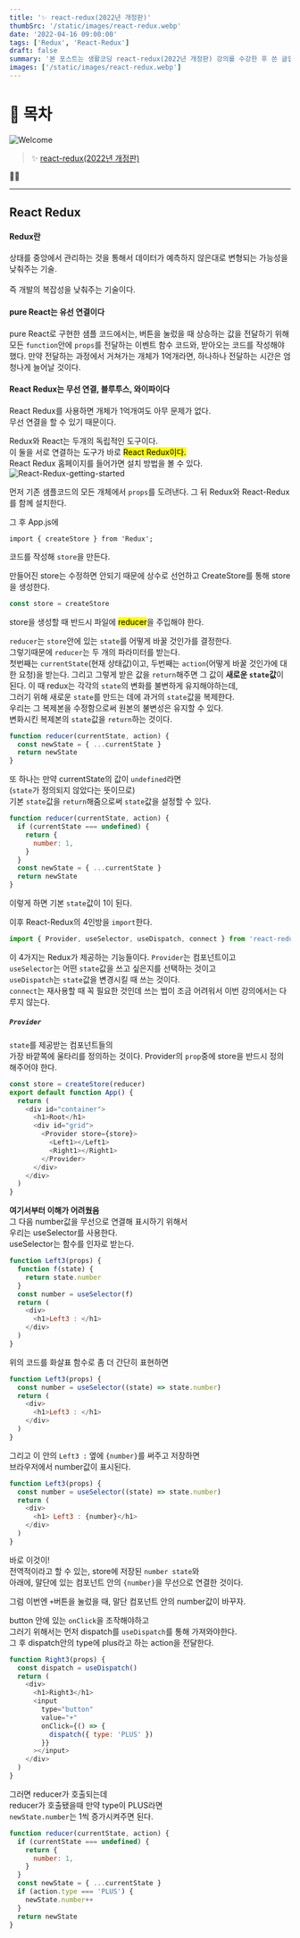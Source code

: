 ```yaml
---
title: '✨ react-redux(2022년 개정판)'
thumbSrc: '/static/images/react-redux.webp'
date: '2022-04-16 09:00:00'
tags: ['Redux', 'React-Redux']
draft: false
summary: '본 포스트는 생활코딩 react-redux(2022년 개정판) 강의를 수강한 후 쓴 글입니다.'
images: ['/static/images/react-redux.webp']
---
```


# 📌 목차

![Welcome](/static/images/react-redux.webp)

> ✨ [react-redux(2022년 개정판)](https://youtu.be/yjuwpf7VH74)

💁🏻

---

## React Redux

#### Redux란

상태를 중앙에서 관리하는 것을 통해서 데이터가 예측하지 않은대로 변형되는 가능성을 낮춰주는 기술.<br/>  
즉 개발의 복잡성을 낮춰주는 기술이다.

#### pure React는 유선 연결이다

pure React로 구현한 샘플 코드에서는, 버튼을 눌렀을 때 상승하는 값을 전달하기 위해<br/>
모든 `function`안에 `props`를 전달하는 이벤트 함수 코드와, 받아오는 코드를 작성해야 했다.
만약 전달하는 과정에서 거쳐가는 개체가 1억개라면, 하나하나 전달하는 시간은 엄청나게 늘어날 것이다.

#### React Redux는 무선 연결, 블루투스, 와이파이다

React Redux를 사용하면 개체가 1억개여도 아무 문제가 없다.<br/>
무선 연결을 할 수 있기 때문이다.

Redux와 React는 두개의 독립적인 도구이다.<br/>
이 둘을 서로 연결하는 도구가 바로 <mark>React Redux이다.</mark><br/>
React Redux 홈페이지를 들어가면 설치 방법을 볼 수 있다.
![React-Redux-getting-started](https://react-redux.js.org/introduction/getting-started)

먼저 기존 샘플코드의 모든 개체에서 `props`를 도려낸다.
그 뒤 Redux와 React-Redux를 함께 설치한다.

그 후 App.js에

```
import { createStore } from 'Redux';
```

코드를 작성해 `store`을 만든다.

만들어진 store는 수정하면 안되기 때문에 상수로 선언하고 CreateStore를 통해 store을 생성한다.

```js
const store = createStore
```

store을 생성할 때 반드시 파일에 <mark>reducer</mark>을 주입해야 한다.

`reducer`는 `store`안에 있는 `state`를 어떻게 바꿀 것인가를 결정한다.<br/>
그렇기때문에 `reducer`는 두 개의 파라미터를 받는다.<br/>
첫번째는 `currentState`(현재 상태값)이고, 두번째는 `action`(어떻게 바꿀 것인가에 대한 요청)을 받는다.
그리고 그렇게 받은 값을 `return`해주면 그 값이 **새로운 `state`값**이 된다.
이 때 redux는 각각의 `state`의 변화를 불변하게 유지해야하는데,<br/>
그러기 위해 새로운 `state`를 만드는 데에 과거의 `state`값을 복제한다.<br/>
우리는 그 복제본을 수정함으로써 원본의 불변성은 유지할 수 있다.<br/>
변화시킨 복제본의 `state`값을 `return`하는 것이다.

```js
function reducer(currentState, action) {
  const newState = { ...currentState }
  return newState
}
```

또 하나는 만약 currentState의 값이 `undefined`라면<br/>
(`state`가 정의되지 않았다는 뜻이므로)<br/>
기본 `state`값을 `return`해줌으로써 `state`값을 설정할 수 있다.

```js
function reducer(currentState, action) {
  if (currentState === undefined) {
    return {
      number: 1,
    }
  }
  const newState = { ...currentState }
  return newState
}
```

이렇게 하면 기본 `state`값이 1이 된다.

이후 React-Redux의 4인방을 `import`한다.

```js
import { Provider, useSelector, useDispatch, connect } from 'react-redux'
```

이 4가지는 Redux가 제공하는 기능들이다.
`Provider`는 컴포넌트이고<br/>
`useSelector`는 어떤 `state`값을 쓰고 싶은지를 선택하는 것이고<br/>
`useDispatch`는 `state`값을 변경시킬 때 쓰는 것이다.<br/>
`connect`는 재사용할 때 꼭 필요한 것인데 쓰는 법이 조금 어려워서 이번 강의에서는 다루지 않는다.

##### `Provider`

`state`를 제공받는 컴포넌트들의 <br/>
가장 바깥쪽에 울타리를 정의하는 것이다.
Provider의 `prop`중에 store을 반드시 정의해주어야 한다.

```js
const store = createStore(reducer)
export default function App() {
  return (
    <div id="container">
      <h1>Root</h1>
      <div id="grid">
        <Provider store={store}>
          <Left1></Left1>
          <Right1></Right1>
        </Provider>
      </div>
    </div>
  )
}
```

**여기서부터 이해가 어려웠음**<br/>
그 다음 number값을 무선으로 연결해 표시하기 위해서<br/>
우리는 useSelector를 사용한다.<br/>
useSelector는 함수를 인자로 받는다.

```js
function Left3(props) {
  function f(state) {
    return state.number
  }
  const number = useSelector(f)
  return (
    <div>
      <h1>Left3 : </h1>
    </div>
  )
}
```

위의 코드를 화살표 함수로 좀 더 간단히 표현하면

```js
function Left3(props) {
  const number = useSelector((state) => state.number)
  return (
    <div>
      <h1>Left3 : </h1>
    </div>
  )
}
```

그리고 이 안의 `Left3 :` 옆에 `{number}`를 써주고 저장하면<br/>
브라우저에서 number값이 표시된다.

```js
function Left3(props) {
  const number = useSelector((state) => state.number)
  return (
    <div>
      <h1> Left3 : {number}</h1>
    </div>
  )
}
```

바로 이것이!<br/>
전역적이라고 할 수 있는, store에 저장된 `number state`와<br/>
아래에, 말단에 있는 컴포넌트 안의 `{number}`을 무선으로 연결한 것이다.

그럼 이번엔 `+`버튼을 눌렀을 때, 말단 컴포넌트 안의 number값이 바꾸자.

button 안에 있는 `onClick`을 조작해야하고<br/>
그러기 위해서는 먼저 dispatch를 `useDispatch`를 통해 가져와야한다.<br/>
그 후 dispatch안의 type에 plus라고 하는 action을 전달한다.

```js
function Right3(props) {
  const dispatch = useDispatch()
  return (
    <div>
      <h1>Right3</h1>
      <input
        type="button"
        value="+"
        onClick={() => {
          dispatch({ type: 'PLUS' })
        }}
      ></input>
    </div>
  )
}
```

그러면 reducer가 호출되는데<br/>
reducer가 호출됐을때 만약 type이 PLUS라면<br/>
`newState.number`는 1씩 증가시켜주면 된다.

```js
function reducer(currentState, action) {
  if (currentState === undefined) {
    return {
      number: 1,
    }
  }
  const newState = { ...currentState }
  if (action.type === 'PLUS') {
    newState.number++
  }
  return newState
}
```
